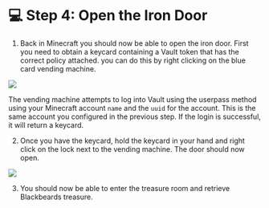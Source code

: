 # 💻 Step 4: Open the Iron Door

1. Back in Minecraft you should now be able to open the iron door. First you need
to obtain a keycard containing a Vault token that has the correct policy attached.
you can do this by right clicking on the blue card vending machine.

![](/assets/task_1b/1b_1.png)

The vending machine attempts to log into Vault using the userpass method using your
Minecraft account `name` and the `uuid` for the account. This is the same account you
configured in the previous step. If the login is successful, it will return a keycard.

2. Once you have the keycard, hold the keycard in your hand and right click on the lock
next to the vending machine. The door should now open.

![](/assets/task_1b/1b_2.png)

3. You should now be able to enter the treasure room and retrieve Blackbeards treasure.